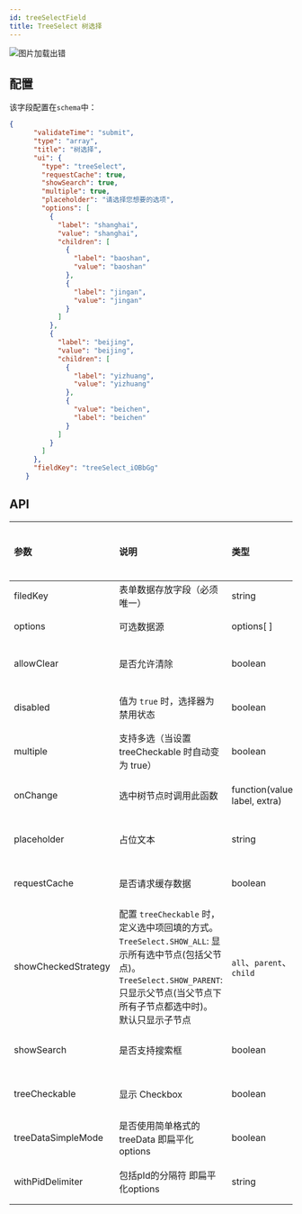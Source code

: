 ```yaml
---
id: treeSelectField
title: TreeSelect 树选择
---
```



<img src='https://storage.360buyimg.com/imgtools/df7ef02fd7-894faa70-4cf9-11ec-89c8-f9e7ed0c7791.png' alt="图片加载出错"/>

## 配置
该字段配置在`schema`中：

```json title="schema" {12,13,14}
{
      "validateTime": "submit",
      "type": "array",
      "title": "树选择",
      "ui": {
        "type": "treeSelect",
        "requestCache": true,
        "showSearch": true,
        "multiple": true,
        "placeholder": "请选择您想要的选项",
        "options": [
          {
            "label": "shanghai",
            "value": "shanghai",
            "children": [
              {
                "label": "baoshan",
                "value": "baoshan"
              },
              {
                "label": "jingan",
                "value": "jingan"
              }
            ]
          },
          {
            "label": "beijing",
            "value": "beijing",
            "children": [
              {
                "label": "yizhuang",
                "value": "yizhuang"
              },
              {
                "value": "beichen",
                "label": "beichen"
              }
            ]
          }
        ]
      },
      "fieldKey": "treeSelect_iOBbGg"
    }
```

## API
| 参数        | 说明     | 类型     |  是否必填 | 默认值 |
|:-----------|:--------------------------------------------------------------|:--------|:---|:---|
| filedKey      |表单数据存放字段（必须唯一） | string   | 必填 | - |
| options | 可选数据源              | options[ ] | 必填 | - |
| allowClear      | 是否允许清除 | boolean   | 非必填 | false |
| disabled      | 值为 `true` 时，选择器为禁用状态 | boolean   | 非必填 | false |
| multiple      | 支持多选（当设置 treeCheckable 时自动变为 true） | boolean  | 非必填| false |
| onChange      | 选中树节点时调用此函数 | function(value, label, extra)  |  非必填 | - |
 placeholder      | 占位文本 | string   | 非必填 | - |
| requestCache      | 是否请求缓存数据 | boolean   | 非必填 | false |
| showCheckedStrategy      | 配置 `treeCheckable` 时，定义选中项回填的方式。`TreeSelect.SHOW_ALL`: 显示所有选中节点(包括父节点)。`TreeSelect.SHOW_PARENT`: 只显示父节点(当父节点下所有子节点都选中时)。 默认只显示子节点 | `all`、`parent`、`child`   | 非必填 | child |
| showSearch      | 是否支持搜索框 | boolean   | 非必填 | false |
| treeCheckable      | 显示 Checkbox | boolean   | 非必填 | false |
| treeDataSimpleMode      | 是否使用简单格式的treeData 即扁平化options | boolean   | 非必填 | false |
| withPidDelimiter      | 包括pId的分隔符 即扁平化options | string   | 非必填 | false |



